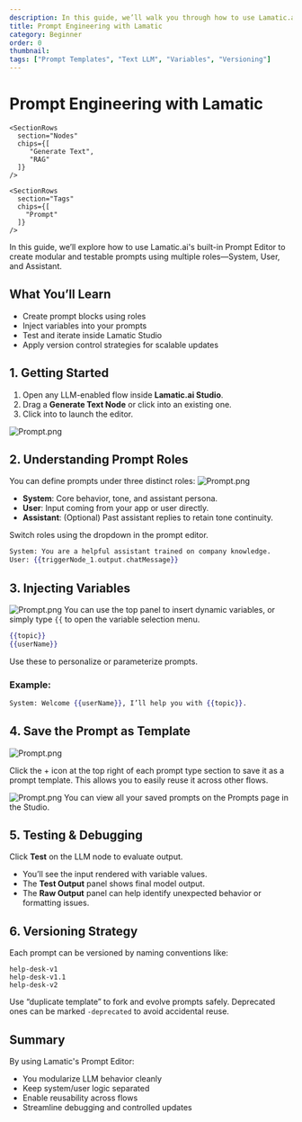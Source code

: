 ```yaml
---
description: In this guide, we’ll walk you through how to use Lamatic.ai's Prompt Editor to structure and version prompts using system, user, and assistant roles with variables and test tooling.
title: Prompt Engineering with Lamatic
category: Beginner
order: 0
thumbnail: 
tags: ["Prompt Templates", "Text LLM", "Variables", "Versioning"]
---
```



# Prompt Engineering with Lamatic

<div className="grid md:grid-cols-1 gap-2 mb-8">
  <div className="">
    <SectionRows 
      section="Difficulty Level" 
      chips={["Beginner"]} 
    />
    
    <SectionRows 
      section="Nodes" 
      chips={[
         "Generate Text",
         "RAG"
      ]} 
    />
    
    <SectionRows 
      section="Tags" 
      chips={[
        "Prompt"
      ]} 
    />
  </div>
</div>

In this guide, we’ll explore how to use Lamatic.ai's built-in Prompt Editor to create modular and testable prompts using multiple roles—System, User, and Assistant.

## What You’ll Learn

* Create prompt blocks using roles
* Inject variables into your prompts
* Test and iterate inside Lamatic Studio
* Apply version control strategies for scalable updates

## 1. Getting Started

1. Open any LLM-enabled flow inside **Lamatic.ai Studio**.
2. Drag a **Generate Text Node** or click into an existing one.
3. Click into to launch the editor.

![Prompt.png](./img/prompt/prompt5.png)

## 2. Understanding Prompt Roles

You can define prompts under three distinct roles:
![Prompt.png](./img/prompt/prompt.png)
* **System**: Core behavior, tone, and assistant persona.
* **User**: Input coming from your app or user directly.
* **Assistant**: (Optional) Past assistant replies to retain tone continuity.

Switch roles using the dropdown in the prompt editor.

```handlebars
System: You are a helpful assistant trained on company knowledge.
User: {{triggerNode_1.output.chatMessage}}
```

## 3. Injecting Variables
![Prompt.png](./img/prompt/prompt3.png)
You can use the top panel to insert dynamic variables, or simply type `{{` to open the variable selection menu.

```handlebars
{{topic}}
{{userName}}
```

Use these to personalize or parameterize prompts.

### Example:

```handlebars
System: Welcome {{userName}}, I’ll help you with {{topic}}.
```

## 4. Save the Prompt as Template
![Prompt.png](./img/prompt/prompt2.png)

Click the + icon at the top right of each prompt type section to save it as a prompt template. 
This allows you to easily reuse it across other flows.

![Prompt.png](./img/prompt/prompt4.png)
You can view all your saved prompts on the Prompts page in the Studio.

## 5. Testing & Debugging

Click **Test** on the LLM node to evaluate output.

* You’ll see the input rendered with variable values.
* The **Test Output** panel shows final model output.
* The **Raw Output** panel can help identify unexpected behavior or formatting issues.


## 6. Versioning Strategy

Each prompt can be versioned by naming conventions like:

```
help-desk-v1
help-desk-v1.1
help-desk-v2
```

Use “duplicate template” to fork and evolve prompts safely. Deprecated ones can be marked `-deprecated` to avoid accidental reuse.

## Summary

By using Lamatic's Prompt Editor:

* You modularize LLM behavior cleanly
* Keep system/user logic separated
* Enable reusability across flows
* Streamline debugging and controlled updates

